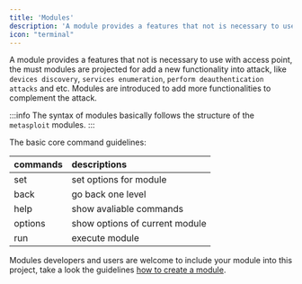 ```yaml
---
title: 'Modules'
description: 'A module provides a features that not is necessary to use with access point.'
icon: "terminal"
---
```


A module provides a features that not is necessary to use with access point, the must modules are projected for add a new functionality into attack, like `devices discovery`, `services enumeration`, `perform deauthentication attacks` and etc.  Modules are introduced to add more functionalities to complement the attack. 

:::info
The syntax of modules basically follows the structure of the `metasploit` modules.
:::

The basic core command guidelines:

| commands | descriptions | 
|:-----------|:------------|
set  | set options for module
back  | go back one level
help  | show avaliable commands 
options  | show options of current module
run  | execute module

Modules developers and users are welcome to include your module into this project, take a look the guidelines [how to create a module](#development).
